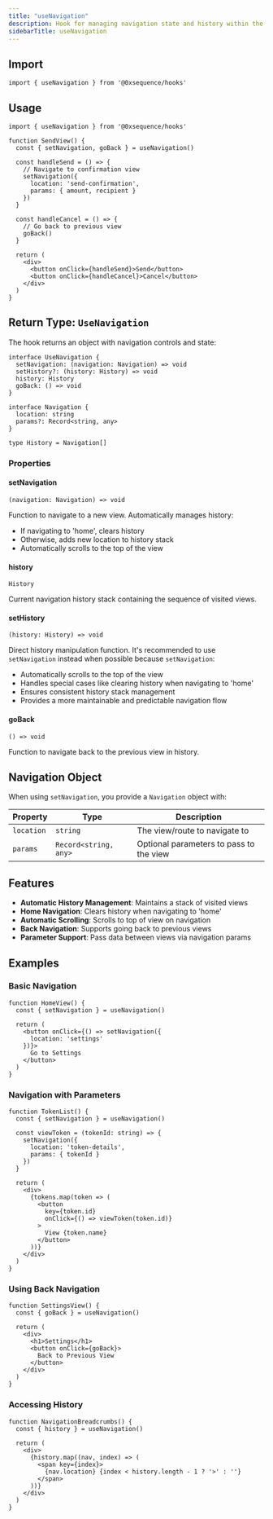 ```yaml
---
title: "useNavigation"
description: Hook for managing navigation state and history within the wallet widget
sidebarTitle: useNavigation
---
```


## Import

```tsx
import { useNavigation } from '@0xsequence/hooks'
```

## Usage

```tsx
import { useNavigation } from '@0xsequence/hooks'

function SendView() {
  const { setNavigation, goBack } = useNavigation()

  const handleSend = () => {
    // Navigate to confirmation view
    setNavigation({
      location: 'send-confirmation',
      params: { amount, recipient }
    })
  }

  const handleCancel = () => {
    // Go back to previous view
    goBack()
  }

  return (
    <div>
      <button onClick={handleSend}>Send</button>
      <button onClick={handleCancel}>Cancel</button>
    </div>
  )
}
```

## Return Type: `UseNavigation`

The hook returns an object with navigation controls and state:

```tsx
interface UseNavigation {
  setNavigation: (navigation: Navigation) => void
  setHistory?: (history: History) => void
  history: History
  goBack: () => void
}

interface Navigation {
  location: string
  params?: Record<string, any>
}

type History = Navigation[]
```

### Properties

#### setNavigation

`(navigation: Navigation) => void`

Function to navigate to a new view. Automatically manages history:
- If navigating to 'home', clears history
- Otherwise, adds new location to history stack
- Automatically scrolls to the top of the view

#### history

`History`

Current navigation history stack containing the sequence of visited views.

#### setHistory

`(history: History) => void`

Direct history manipulation function. It's recommended to use `setNavigation` instead when possible because `setNavigation`:
- Automatically scrolls to the top of the view
- Handles special cases like clearing history when navigating to 'home'
- Ensures consistent history stack management
- Provides a more maintainable and predictable navigation flow

#### goBack

`() => void`

Function to navigate back to the previous view in history.

## Navigation Object

When using `setNavigation`, you provide a `Navigation` object with:

| Property | Type | Description |
| -------- | ---- | ----------- |
| `location` | `string` | The view/route to navigate to |
| `params` | `Record<string, any>` | Optional parameters to pass to the view |

## Features

- **Automatic History Management**: Maintains a stack of visited views
- **Home Navigation**: Clears history when navigating to 'home'
- **Automatic Scrolling**: Scrolls to top of view on navigation
- **Back Navigation**: Supports going back to previous views
- **Parameter Support**: Pass data between views via navigation params

## Examples

### Basic Navigation

```tsx
function HomeView() {
  const { setNavigation } = useNavigation()

  return (
    <button onClick={() => setNavigation({ 
      location: 'settings' 
    })}>
      Go to Settings
    </button>
  )
}
```

### Navigation with Parameters

```tsx
function TokenList() {
  const { setNavigation } = useNavigation()

  const viewToken = (tokenId: string) => {
    setNavigation({
      location: 'token-details',
      params: { tokenId }
    })
  }

  return (
    <div>
      {tokens.map(token => (
        <button 
          key={token.id} 
          onClick={() => viewToken(token.id)}
        >
          View {token.name}
        </button>
      ))}
    </div>
  )
}
```

### Using Back Navigation

```tsx
function SettingsView() {
  const { goBack } = useNavigation()

  return (
    <div>
      <h1>Settings</h1>
      <button onClick={goBack}>
        Back to Previous View
      </button>
    </div>
  )
}
```

### Accessing History

```tsx
function NavigationBreadcrumbs() {
  const { history } = useNavigation()

  return (
    <div>
      {history.map((nav, index) => (
        <span key={index}>
          {nav.location} {index < history.length - 1 ? '>' : ''}
        </span>
      ))}
    </div>
  )
}
```
